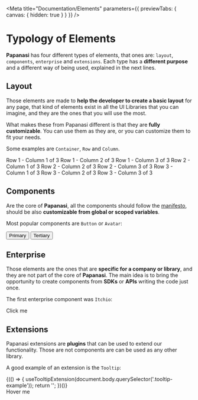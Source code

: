 
<Meta title="Documentation/Elements" parameters={{ previewTabs: { canvas: { hidden: true } } }} />

# Typology of Elements

**Papanasi** has four different types of elements, that ones are: `layout`, `components`, `enterprise` and `extensions`. Each type has a **different purpose** and a different way of being used, explained in the next lines.

## Layout

Those elements are made to **help the developer to create a basic layout** for any page, that kind of elements exist in all the UI Libraries that you can imagine, and they are the ones that you will use the most.

What makes these from Papanasi different is that they are **fully customizable**. You can use them as they are, or you can customize them to fit your needs.

Some examples are `Container`, `Row` and `Column`.

<Canvas>
  <Container>
    <Row>
      <Column>Row 1 - Column 1 of 3</Column>
      <Column>Row 1 - Column 2 of 3</Column>
      <Column>Row 1 - Column 3 of 3</Column>
    </Row>
    <Row>
      <Column>Row 2 - Column 1 of 3</Column>
      <Column>Row 2 - Column 2 of 3</Column>
      <Column>Row 2 - Column 3 of 3</Column>
    </Row>
    <Row>
      <Column>Row 3 - Column 1 of 3</Column>
      <Column>Row 3 - Column 2 of 3</Column>
      <Column>Row 3 - Column 3 of 3</Column>
    </Row>
  </Container>
</Canvas>

## Components

Are the core of **Papanasi**, all the components should follow the [manifesto](https://github.com/CKGrafico/papanasi#-manifesto), should be also **customizable from global or scoped variables**.

Most popular components are `Button` or `Avatar`:

<Canvas>
  <Button variant="primary">Primary</Button>
  <Button variant="tertiary" outline>
    Tertiary
  </Button>
  <Avatar name="Alis Mug" />
</Canvas>

## Enterprise

Those elements are the ones that are **specific for a company or library**, and they are not part of the core of **Papanasi**. The main idea is to bring the opportunity to create components from **SDKs** or **APIs** writing the code just once.

The first enterprise component was `Itchio`:

<Canvas>
  <Itchio user="ckgrafico" game="alice-ring" width={800} height={600}>
    <span>Click me</span>
  </Itchio>
</Canvas>

## Extensions

Papanasi extensions are **plugins** that can be used to extend our functionality. Those are not components are can be used as any other library.

A good example of an extension is the `Tooltip`:

<Canvas>
  {(() => {
    useTooltipExtension(document.body.querySelector('.tooltip-example'));
    return '';
  })()}
  <div className="tooltip-example">
    <span title="Example tooltip" style={{ fontSize: '3rem' }}>
      Hover me
    </span>
  </div>
</Canvas>
